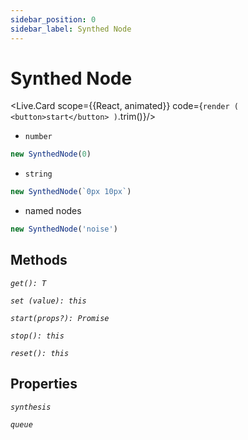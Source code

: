 ---
sidebar_position: 0
sidebar_label: Synthed Node
---

# Synthed Node


<Live.Card scope={{React, animated}} code={`
render (
    <button>start</button>
)
`.trim()}/>

- `number`

```js
new SynthedNode(0)
```

- `string`

```js
new SynthedNode(`0px 10px`)
```

- named nodes

```js
new SynthedNode('noise')
```

## Methods

*`get(): T`*

*`set (value): this`*

*`start(props?): Promise`*

*`stop(): this`*

*`reset(): this`*

## Properties

*`synthesis`*

*`queue`*
